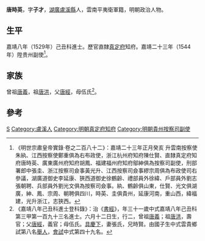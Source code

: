 {{明清人物信息框
| 姓名 = 唐時英
| 原名 =
| 圖片名稱= 
| 圖片大小 =
| 圖片說明 = 
| 最高職務 =
| 國家 = 大明 
| 爵位 =
| 籍貫 = [[湖廣|湖廣]][[盧溪縣|盧溪縣]]<br>雲南平夷衛軍籍
| 族裔 = 
| 字號 = 字子才
| 諡號 =
| 出生日期 = 弘治十二年（1499年）六月十二日
| 出生地點 = 
| 逝世日期 = 卒年不詳 
| 逝世地點 =
| 墓葬 =
| 配偶 = 張氏
| 親屬 = 
| 出身 =
* 嘉靖八年己丑科同進士出身
| 經歷 =
| 著作 = 
}}
'''唐時英'''{{BD|1499年||？年||}}，字'''子才'''，[[湖廣|湖廣]][[盧溪縣|盧溪縣]]人，雲南平夷衛軍籍，明朝政治人物。

==生平==
嘉靖八年（1529年）己丑科進士。歷官直隸[[真定府|真定府]]知府。嘉靖二十三年（1544年）陞贵州副使<ref>《明世宗肅皇帝實錄·卷之二百八十二》：嘉靖二十三年正月癸亥 升雲南按察使朱紈、江西按察使鄭重俱為右布政使，浙江杭州府知府陳仕賢、直隸真定府知府唐時英、廣東廣州府知府胡鳳、福建福州府知府鄔紳俱為按察司副使，刑部署郎中張圭、浙江按察司僉事黃光升、江西按察司僉事繆宗周俱為布政使司右參議，湖廣道御史李延康、狹西道御史徐鶴齡、禮部員外徐緯、戶部員外劉志張朝聘、兵部員外劉光文俱為按察司僉事。紈、鶴齡俱山東，仕賢、光文俱湖廣，紳、鳳、宗周、朝聘俱四川，時英、圭俱貴州，延康河南，重山西，緯福建，光升浙江，志狹西。</ref>。

==家族==
曾祖[[唐義|唐義]]，祖[[唐洪|唐洪]]，父[[唐經|唐經]]，母伍氏<ref>《嘉靖八年己丑科進士登科錄》：治《[[書經|書經]]》，年三十一歲中式嘉靖八年己丑科第三甲第一百九十三名進士。六月十二日生，行二，曾祖[[唐義|唐義]]；祖[[唐洪|唐洪]]，壽官；父[[唐經|唐經]]，義官；母伍氏。[[具慶下|具慶下]]，妻張氏，兄時賢。由國子生中式雲貴鄉試第八名[[舉人|舉人]]，[[會試|會試]]中式第四十九名。</ref>。

==參考==
{{reflist}}

{{嘉靖八年己丑科殿试金榜}}

{{Authority control}}

{{DEFAULTSORT:Tang唐}}
[[Category:唐姓|S]]
[[Category:盧溪人|Category:盧溪人]]
[[Category:明朝真定府知府|Category:明朝真定府知府]]
[[Category:明朝貴州按察司副使|Category:明朝貴州按察司副使]]


{{明朝人物小作品}}